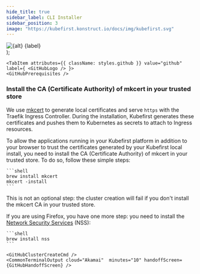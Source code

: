 ```yaml
---
hide_title: true
sidebar_label: CLI Installer
sidebar_position: 3
image: "https://kubefirst.konstruct.io/docs/img/kubefirst.svg"
---
```



  <div className="git-tab">
    <img src={imgSrc} alt={alt} />
    <span>{label}</span>
  </div>
);

<CLI />
<CommonCloudPrerequisites />
<AkamaiCloudPrerequisites />

<Tabs groupId="git_provider" defaultValue="github" queryString>

    <TabItem attributes={{ className: styles.github }} value="github" label={ <GitHubLogo /> }>
    <GitHubPrerequisites />

### Install the CA (Certificate Authority) of mkcert in your trusted store

We use [mkcert](https://github.com/FiloSottile/mkcert) to generate local certificates and serve `https` with the Traefik Ingress Controller. During the installation, Kubefirst generates these certificates and pushes them to Kubernetes as secrets to attach to Ingress resources.

To allow the applications running in your Kubefirst platform in addition to your browser to trust the certificates generated by your Kubefirst local install, you need to install the CA (Certificate Authority) of mkcert in your trusted store. To do so, follow these simple steps:

    ```shell
    brew install mkcert
    mkcert -install
    ```

This is not an optional step: the cluster creation will fail if you don't install the mkcert CA in your trusted store.

If you are using Firefox, you have one more step: you need to install the [Network Security Services](https://firefox-source-docs.mozilla.org/security/nss/index.html) (NSS):

    ```shell
    brew install nss
    ```

    <GitHubClusterCreateCmd />
    <CommonTerminalOutput cloud="Akamai"  minutes="10" handoffScreen={GitHubHandoffScreen} />
  </TabItem>

</Tabs>
<CommonRootCredentialsCmd cloud="akamai" />
<CommonClusterConnectivity />
